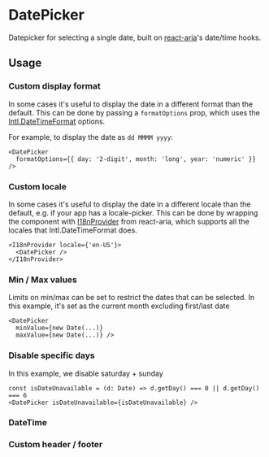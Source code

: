 

<Links
  sourceUrl="https://github.com/equinor/design-system/blob/develop/packages/eds-core-react/src/components/Datepicker/DatePicker.tsx"
  edsSBUrl="https://storybook.eds.equinor.com/?path=/docs/inputs-dates-datepicker--docs"
/>

# DatePicker

Datepicker for selecting a single date, built on [react-aria](https://react-spectrum.adobe.com/react-aria)'s date/time hooks.

<Primary />
<Controls />

## Usage

### Custom display format

In some cases it's useful to display the date in a different format than the default. This can be done by passing a `formatOptions` prop, which uses the [Intl.DateTimeFormat](https://developer.mozilla.org/en-US/docs/Web/JavaScript/Reference/Global_Objects/Intl/DateTimeFormat) options.

For example, to display the date as `dd MMMM yyyy`:

```
<DatePicker
  formatOptions={{ day: '2-digit', month: 'long', year: 'numeric' }} />
```

<Canvas of={ComponentStories.CustomDisplayFormat} />

### Custom locale

In some cases it's useful to display the date in a different locale than the default, e.g. if your app has a locale-picker.
This can be done by wrapping the component with [I18nProvider](https://react-spectrum.adobe.com/react-aria/I18nProvider.html) from react-aria, which supports all the locales that Intl.DateTimeFormat does.

```
<I18nProvider locale={'en-US'}>
  <DatePicker />
</I18nProvider>
```

<Canvas of={ComponentStories.CustomLocale} />

### Min / Max values

Limits on min/max can be set to restrict the dates that can be selected. In this example, it's set as the current month excluding first/last date

```
<DatePicker
  minValue={new Date(...)}
  maxValue={new Date(...)} />
```

<Canvas of={ComponentStories.WithMinAndMaxValue} />

### Disable specific days

In this example, we disable saturday + sunday

```
const isDateUnavailable = (d: Date) => d.getDay() === 0 || d.getDay() === 6
<DatePicker isDateUnavailable={isDateUnavailable} />
```

<Canvas of={ComponentStories.LimitSpecificDays} />

### DateTime

<Canvas of={ComponentStories.DateTime} />

### Custom header / footer

<Canvas of={ComponentStories.CustomHeaderFooter} />
